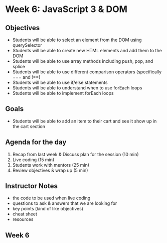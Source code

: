 # Week 6: JavaScript 3 & DOM

## Objectives

- Students will be able to select an element from the DOM using querySelector
- Students will be able to create new HTML elements and add them to the DOM
- Students will be able to use array methods including push, pop, and splice
- Students will be able to use different comparison operators (specifically === and !==)
- Students will be able to use if/else statements
- Students will be able to understand when to use forEach loops
- Students will be able to implement forEach loops

## Goals

- Students will be able to add an item to their cart and see it show up in the cart section

## Agenda for the day

1. Recap from last week & Discuss plan for the session (10 min)
2. Live coding (15 min)
3. Students work with mentors (25 min)
4. Review objectives & wrap up (5 min)

## Instructor Notes

- the code to be used when live coding
- questions to ask & answers that we are looking for
- key points (kind of like objectives)
- cheat sheet
- resources

## Week 6

